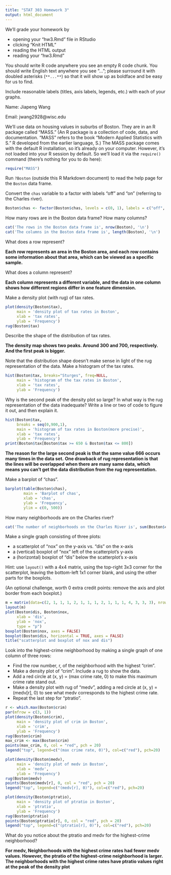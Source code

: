 ```yaml
---
title: "STAT 303 Homework 3"
output: html_document
---
```


We'll grade your homework by

* opening your "hw3.Rmd" file in RStudio
* clicking "Knit HTML"
* reading the HTML output
* reading your "hw3.Rmd"

You should write R code anywhere you see an empty R code chunk. You
should write English text anywhere you see "..."; please surround it
with doubled asterisks (`**...**`) so that it will show up as boldface
and be easy for us to find.

Include reasonable labels (titles, axis labels, legends, etc.) with
each of your graphs.

Name: Jiapeng Wang

Email: jwang2928@wisc.edu

We'll use data on housing values in suburbs of Boston. They are in an
R package called "MASS." (An R package is a collection of code,
data, and documentation. "MASS" refers to the book "Modern Applied
Statistics with S." R developed from the earlier language, S.) The
MASS package comes with the default R installation, so it's already on
your computer.  However, it's not loaded into your R session by
default. So we'll load it via the `require()` command (there's nothing
for you to do here):

```r
require("MASS")
```

Run `?Boston` (outside this R Markdown document) to read the help page for the `Boston` data frame.

Convert the `chas` variable to a factor with labels "off" and "on" (referring to the Charles river).

```r
Boston$chas <- factor(Boston$chas, levels = c(0, 1), labels = c("off", "on"))
```

How many rows are in the Boston data frame? How many columns?

```r
cat('The rows in the Boston data frame is', nrow(Boston), '\n')
cat('The columns in the Boston data frame is', length(Boston), '\n')
```

What does a row represent?

**Each row represents an area in the Boston area, and each row contains some information about that area, which can be viewed as a specific sample.**

What does a column represent?

**Each column represents a different variable, and the data in one column shows how different regions differ in one feature dimension.**

Make a density plot (with rug) of tax rates.

```r
plot(density(Boston$tax), 
     main = 'density plot of tax rates in Boston',
     xlab = 'tax rates',
     ylab = 'Frequency')
rug(Boston$tax) 
```

Describe the shape of the distribution of tax rates.

**The density map shows two peaks. Around 300 and 700, respectively. And the first peak is bigger.**

Note that the distribution shape doesn't make sense in light of the rug representation of the data. Make a histogram of the tax rates.

```r
hist(Boston$tax, breaks="Sturges", freq=NULL,
     main = 'histogram of the tax rates in Boston',
     xlab = 'tax rates',
     ylab = 'Frequency')
```

Why is the second peak of the density plot so large? In what way is the rug representation of the data inadequate? Write a line or two of code to figure it out, and then explain it.

```r
hist(Boston$tax,
     breaks = seq(0,900,1),
     main = 'histogram of tax rates in Boston(more precise)',
     xlab = 'tax rates',
     ylab = 'Frequency')
print(Boston$tax[Boston$tax >= 650 & Boston$tax <= 800])
```
**The reason for the large second peak is that the same value 666 occurs many times in the data set.**
**One drawback of rug representation is that the lines will be overlapped when there are many same data, which means you can't get the data distribution from the rug representation.**

Make a barplot of "chas".

```r
barplot(table(Boston$chas),
        main = 'Barplot of chas',
        xlab = 'chas',
        ylab = 'Frequency',
        ylim = c(0, 500))
```

How many neighborhoods are on the Charles river?

```r
cat('The number of neighborhoods on the Charles River is', sum(Boston$chas == 'on'))
```

Make a single graph consisting of three plots: 

* a scatterplot of "nox" on the y-axis vs. "dis" on the x-axis 
* a (vertical) boxplot of "nox" left of the scatterplot's y-axis
* a (horizontal) boxplot of "dis" below the scatterplot's x-axis

Hint: use `layout()` with a 4x4 matrix, using the top-right 3x3 corner
for the scatterplot, leaving the bottom-left 1x1 corner blank, and
using the other parts for the boxplots.

(An optional challenge, worth 0 extra credit points: remove the axis
and plot border from each boxplot.)

```r
m = matrix(data=c(2, 1, 1, 1, 2, 1, 1, 1, 2, 1, 1, 1, 4, 3, 3, 3), nrow=4, ncol=4, byrow=TRUE)
layout(m)
plot(Boston$dis, Boston$nox,
     xlab = 'dis',
     ylab = 'nox',
     type = "p") 
boxplot(Boston$nox, axes = FALSE)
boxplot(Boston$dis, horizontal = TRUE, axes = FALSE)
title("scatterplot and boxplot of nox and dis")

```

Look into the highest-crime neighborhood by making a single graph of one column of three rows:

* Find the row number, r, of the neighborhood with the highest "crim".
* Make a density plot of "crim". Include a rug to show the data.
* Add a red circle at (x, y) = (max crime rate, 0) to make this maximum crime rate stand out.
* Make a density plot with rug of "medv", adding a red circle at (x, y) = (medv[r], 0) to see what medv corresponds to the highest crime rate.
* Repeat the last step for "ptratio".

```r
r <- which.max(Boston$crim)
par(mfrow = c(3, 1)) 
plot(density(Boston$crim), 
     main = 'density plot of crim in Boston',
     xlab = 'crim',
     ylab = 'Frequency')
rug(Boston$crim) 
max_crim <- max(Boston$crim)
points(max_crim, 0, col = "red", pch = 20)
legend("top", legend=c("(max crime rate, 0)"), col=c("red"), pch=20)

plot(density(Boston$medv), 
     main = 'density plot of medv in Boston',
     xlab = 'medv',
     ylab = 'Frequency')
rug(Boston$medv) 
points(Boston$medv[r], 0, col = "red", pch = 20)
legend("top", legend=c("(medv[r], 0)"), col=c("red"), pch=20)

plot(density(Boston$ptratio), 
     main = 'density plot of ptratio in Boston',
     xlab = 'ptratio',
     ylab = 'Frequency')
rug(Boston$ptratio) 
points(Boston$ptratio[r], 0, col = "red", pch = 20)
legend("top", legend=c("(ptratio[r], 0)"), col=c("red"), pch=20)
```

What do you notice about the ptratio and medv for the highest-crime neighborhood?

**For medv, Neighborhoods with the highest crime rates had fewer medv values. However, the ptratio of the highest-crime neighborhood is larger. The neighborhoods with the highest crime rates have ptratio values right at the peak of the density plot**
